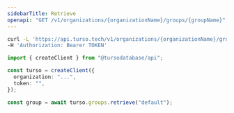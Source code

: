 ```yaml
---
sidebarTitle: Retrieve
openapi: "GET /v1/organizations/{organizationName}/groups/{groupName}"
---
```


<RequestExample>

```bash cURL
curl -L 'https://api.turso.tech/v1/organizations/{organizationName}/groups/{groupName}' \
-H 'Authorization: Bearer TOKEN'
```

```ts Node.js
import { createClient } from "@tursodatabase/api";

const turso = createClient({
  organization: "...",
  token: "",
});

const group = await turso.groups.retrieve("default");
```

</RequestExample>
